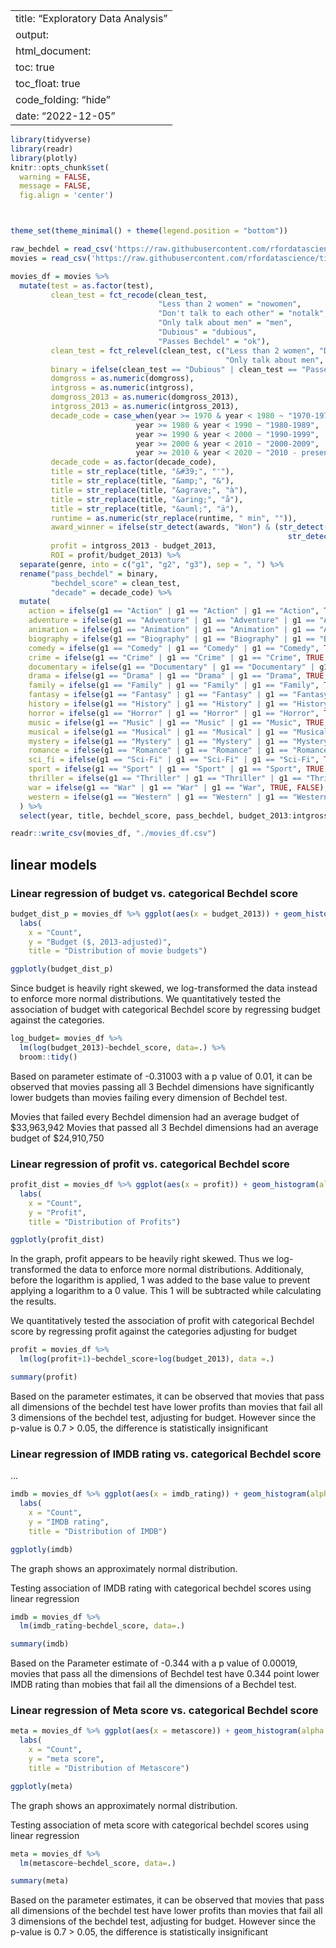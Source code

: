 

---
title: "Exploratory Data Analysis"
output: 
  html_document:
    toc: true
    toc_float: true
    code_folding: "hide"
date: "2022-12-05"
---

```r
library(tidyverse)
library(readr)
library(plotly)
knitr::opts_chunk$set(
  warning = FALSE, 
  message = FALSE,
  fig.align = 'center')



theme_set(theme_minimal() + theme(legend.position = "bottom"))
```


```r
raw_bechdel = read_csv('https://raw.githubusercontent.com/rfordatascience/tidytuesday/master/data/2021/2021-03-09/raw_bechdel.csv')
movies = read_csv('https://raw.githubusercontent.com/rfordatascience/tidytuesday/master/data/2021/2021-03-09/movies.csv')
```



```r
movies_df = movies %>% 
  mutate(test = as.factor(test), 
         clean_test = fct_recode(clean_test, 
                                 "Less than 2 women" = "nowomen", 
                                 "Don't talk to each other" = "notalk",
                                 "Only talk about men" = "men", 
                                 "Dubious" = "dubious",
                                 "Passes Bechdel" = "ok"),
         clean_test = fct_relevel(clean_test, c("Less than 2 women", "Don't talk to each other", 
                                                "Only talk about men", "Dubious", "Passes Bechdel")),
         binary = ifelse(clean_test == "Dubious" | clean_test == "Passes Bechdel", TRUE, FALSE), 
         domgross = as.numeric(domgross),
         intgross = as.numeric(intgross),
         domgross_2013 = as.numeric(domgross_2013),
         intgross_2013 = as.numeric(intgross_2013),
         decade_code = case_when(year >= 1970 & year < 1980 ~ "1970-1979",
                            year >= 1980 & year < 1990 ~ "1980-1989",
                            year >= 1990 & year < 2000 ~ "1990-1999",
                            year >= 2000 & year < 2010 ~ "2000-2009",
                            year >= 2010 & year < 2020 ~ "2010 - present"),
         decade_code = as.factor(decade_code),
         title = str_replace(title, "&#39;", "'"),
         title = str_replace(title, "&amp;", "&"),
         title = str_replace(title, "&agrave;", "à"),
         title = str_replace(title, "&aring;", "å"),
         title = str_replace(title, "&auml;", "ä"), 
         runtime = as.numeric(str_replace(runtime, " min", "")),
         award_winner = ifelse(str_detect(awards, "Won") & (str_detect(awards, "Golden Globe") | 
                                                              str_detect(awards, "Oscar") | str_detect(awards, "BAFTA")), T, F), 
         profit = intgross_2013 - budget_2013,
         ROI = profit/budget_2013) %>% 
  separate(genre, into = c("g1", "g2", "g3"), sep = ", ") %>% 
  rename("pass_bechdel" = binary,
         "bechdel_score" = clean_test,
         "decade" = decade_code) %>% 
  mutate(
    action = ifelse(g1 == "Action" | g1 == "Action" | g1 == "Action", TRUE, FALSE),
    adventure = ifelse(g1 == "Adventure" | g1 == "Adventure" | g1 == "Adventure", TRUE, FALSE),
    animation = ifelse(g1 == "Animation" | g1 == "Animation" | g1 == "Animation", TRUE, FALSE),
    biography = ifelse(g1 == "Biography" | g1 == "Biography" | g1 == "Biography", TRUE, FALSE),
    comedy = ifelse(g1 == "Comedy" | g1 == "Comedy" | g1 == "Comedy", TRUE, FALSE),
    crime = ifelse(g1 == "Crime" | g1 == "Crime" | g1 == "Crime", TRUE, FALSE),
    documentary = ifelse(g1 == "Documentary" | g1 == "Documentary" | g1 == "Documentary", TRUE, FALSE),
    drama = ifelse(g1 == "Drama" | g1 == "Drama" | g1 == "Drama", TRUE, FALSE),
    family = ifelse(g1 == "Family" | g1 == "Family" | g1 == "Family", TRUE, FALSE),
    fantasy = ifelse(g1 == "Fantasy" | g1 == "Fantasy" | g1 == "Fantasy", TRUE, FALSE),
    history = ifelse(g1 == "History" | g1 == "History" | g1 == "History", TRUE, FALSE),
    horror = ifelse(g1 == "Horror" | g1 == "Horror" | g1 == "Horror", TRUE, FALSE),
    music = ifelse(g1 == "Music" | g1 == "Music" | g1 == "Music", TRUE, FALSE),
    musical = ifelse(g1 == "Musical" | g1 == "Musical" | g1 == "Musical", TRUE, FALSE),
    mystery = ifelse(g1 == "Mystery" | g1 == "Mystery" | g1 == "Mystery", TRUE, FALSE),
    romance = ifelse(g1 == "Romance" | g1 == "Romance" | g1 == "Romance", TRUE, FALSE),
    sci_fi = ifelse(g1 == "Sci-Fi" | g1 == "Sci-Fi" | g1 == "Sci-Fi", TRUE, FALSE),
    sport = ifelse(g1 == "Sport" | g1 == "Sport" | g1 == "Sport", TRUE, FALSE),
    thriller = ifelse(g1 == "Thriller" | g1 == "Thriller" | g1 == "Thriller", TRUE, FALSE),
    war = ifelse(g1 == "War" | g1 == "War" | g1 == "War", TRUE, FALSE),
    western = ifelse(g1 == "Western" | g1 == "Western" | g1 == "Western", TRUE, FALSE)
  ) %>% 
  select(year, title, bechdel_score, pass_bechdel, budget_2013:intgross_2013, decade, imdb_id, language, metascore, imdb_rating, award_winner, runtime, profit, ROI, action:western) 

readr::write_csv(movies_df, "./movies_df.csv")


```


## linear models

### Linear regression of budget vs. categorical Bechdel score



```r
budget_dist_p = movies_df %>% ggplot(aes(x = budget_2013)) + geom_histogram(alpha = 0.8, color = "white") + 
  labs(
    x = "Count",
    y = "Budget ($, 2013-adjusted)",
    title = "Distribution of movie budgets")

ggplotly(budget_dist_p)
```

Since budget is heavily right skewed, we log-transformed the data instead to enforce more normal distributions. We quantitatively tested the association of budget with categorical Bechdel score by regressing budget against the categories. 

```r

log_budget= movies_df %>%
  lm(log(budget_2013)~bechdel_score, data=.) %>% 
  broom::tidy()

```
Based on parameter estimate of -0.31003 with a p value of 0.01, it can be observed  that movies passing all 3 Bechdel dimensions have significantly lower budgets than movies failing every dimension of Bechdel test.

Movies that failed every Bechdel dimension had an average budget of $33,963,942
Movies that passed all 3 Bechdel dimensions had an average budget of $24,910,750

### Linear regression of profit vs. categorical Bechdel score

```r
profit_dist = movies_df %>% ggplot(aes(x = profit)) + geom_histogram(alpha = 0.8, color = "white") + 
  labs(
    x = "Count",
    y = "Profit",
    title = "Distribution of Profits")

ggplotly(profit_dist)
```


In the graph, profit appears to be heavily right skewed. Thus we log-transformed the data to enforce more normal distributions. Additionaly, before the logarithm is applied, 1 was added to the base value to prevent applying a logarithm to a 0 value. This 1 will be subtracted while calculating the results.

We quantitatively tested the association of profit with categorical Bechdel score by regressing profit against the categories adjusting for budget


```r


profit = movies_df %>% 
  lm(log(profit+1)~bechdel_score+log(budget_2013), data =.)

summary(profit)

```
Based on the parameter estimates, it can be observed that movies that pass all dimensions of the bechdel test have lower profits than movies that fail all 3 dimensions of the bechdel test, adjusting for budget. However since the p-value is 0.7 > 0.05, the difference is statistically insignificant


### Linear regression of IMDB rating vs. categorical Bechdel score
…
```r
imdb = movies_df %>% ggplot(aes(x = imdb_rating)) + geom_histogram(alpha = 0.8, color = "white") + 
  labs(
    x = "Count",
    y = "IMDB rating",
    title = "Distribution of IMDB")

ggplotly(imdb)
```
The graph shows an approximately normal distribution.

Testing association of IMDB rating with categorical bechdel scores using linear regression

```r
imdb = movies_df %>% 
  lm(imdb_rating~bechdel_score, data=.)

summary(imdb)
```
Based on the Parameter estimate of -0.344 with a p value of 0.00019,
movies that pass all the dimensions of Bechdel test have 0.344 point lower IMDB rating than mobies that fail all the dimensions of a Bechdel test.

### Linear regression of Meta score vs. categorical Bechdel score

```r
meta = movies_df %>% ggplot(aes(x = metascore)) + geom_histogram(alpha = 0.8, color = "white") + 
  labs(
    x = "Count",
    y = "meta score",
    title = "Distribution of Metascore")

ggplotly(meta)
```
The graph shows an approximately normal distribution.

Testing association of meta score with categorical bechdel scores using linear regression

```r
meta = movies_df %>% 
  lm(metascore~bechdel_score, data=.)

summary(meta)

```
Based on the parameter estimates, it can be observed that movies that pass all dimensions of the bechdel test have lower profits than movies that fail all 3 dimensions of the bechdel test, adjusting for budget. However since the p-value is 0.7 > 0.05, the difference is statistically insignificant


